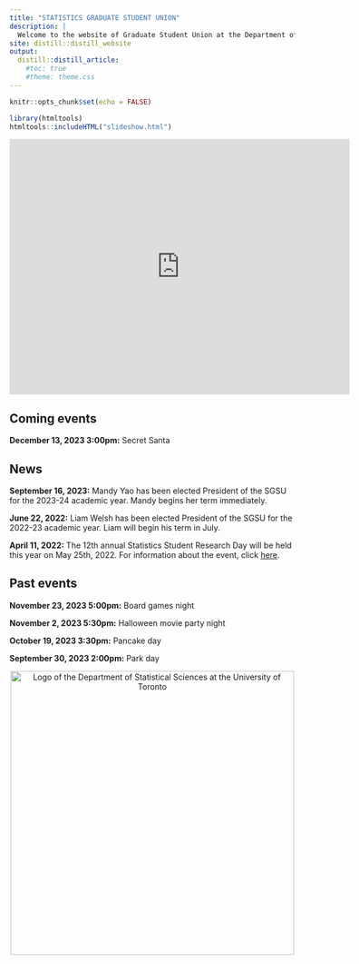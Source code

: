 ```yaml
---
title: "STATISTICS GRADUATE STUDENT UNION"
description: |
  Welcome to the website of Graduate Student Union at the Department of Statistical Sciences at the University of Toronto.
site: distill::distill_website
output:
  distill::distill_article:
    #toc: true
    #theme: theme.css
---
```

<style type="text/css">
  html {
    /*-- Main font sizes --*/
    --title-size:      60px;
    /*-- Main font colors --*/
    --title-color:     #002f65;
  
  }
  h1 {
   text-align: center; 
  }
</style>


```r
knitr::opts_chunk$set(echo = FALSE)
```

```r
library(htmltools)
htmltools::includeHTML("slideshow.html")
```

<iframe src="https://calendar.google.com/calendar/embed?height=450&wkst=1&bgcolor=%23ffffff&ctz=America%2FToronto&showTitle=0&showTabs=1&src=c2dzdWRvc3NAZ21haWwuY29t&src=ZW4uY2FuYWRpYW4jaG9saWRheUBncm91cC52LmNhbGVuZGFyLmdvb2dsZS5jb20&color=%23039BE5&color=%230B8043" style="border-width:0" width="600" height="450" frameborder="0" scrolling="no"></iframe>

## Coming events
**December 13, 2023 3:00pm:** Secret Santa

## News
**September 16, 2023:** Mandy Yao has been elected President of the SGSU for the 2023-24 academic year. Mandy begins her term immediately.

**June 22, 2022:** Liam Welsh has been elected President of the SGSU for the 2022-23 academic year. Liam will begin his term in July. 

**April 11, 2022:** The 12th annual Statistics Student Research Day will be held this year on May 25th, 2022. For information about the event, click [here](https://sgsu-uoft.github.io/ResearchDay2022/).

## Past events
**November 23, 2023 5:00pm:** Board games night

**November 2, 2023 5:30pm:** Halloween movie party night

**October 19, 2023 3:30pm:** Pancake day

**September 30, 2023 2:00pm:** Park day

<center>
<div class "layout-chunk">
<img align="center" src="dept_logo.png" width="500" alt="Logo of the Department of Statistical Sciences at the University of Toronto">
</div>
</center>

